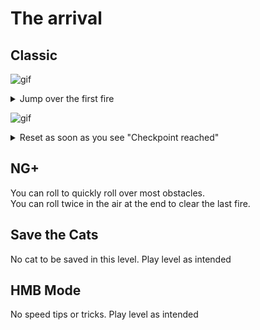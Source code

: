
# The arrival

## Classic

![gif](/lvl1-jumpfire.webp)
<details>
  <summary>Jump over the first fire</summary>
  ![cue](/lvl1-jumpfire-1.png)![cue](/lvl1-jumpfire-2.png) Cue: Jump forward as the edge of the firefigther reach the point of that debris.
</details>

![gif](/lvl1-reset1.webp)
<details>
  <summary>Reset as soon as you see "Checkpoint reached"</summary>
  [Techniques: Reset](/Techniques/Reset) then keep walking and start spraying water. Resetting here allows you to reduce the amount of time spent spraying to quickly continue, since fires aren't fully developed yet.
</details>

## NG+

You can roll to quickly roll over most obstacles.  
You can roll twice in the air at the end to clear the last fire.

## Save the Cats

No cat to be saved in this level. Play level as intended

## HMB Mode

No speed tips or tricks. Play level as intended
